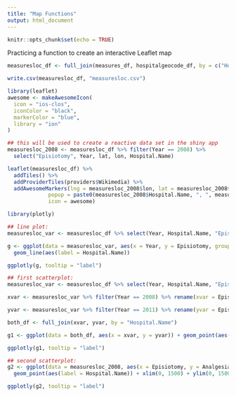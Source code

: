 ```yaml
---
title: "Map Functions"
output: html_document
---
```


```r
knitr::opts_chunk$set(echo = TRUE)
```

Practicing a function to create an interactive Leaflet map

```r
measuresloc_df <- full_join(measures_df, hospitalgeocode_df, by = c("Hospital.Name" = "Hospital"))

write.csv(measuresloc_df, "measuresloc.csv")

library(leaflet)
awesome <- makeAwesomeIcon(
  icon = "ios-clos",
  iconColor = "black",
  markerColor = "blue",
  library = "ion"
)

## this will be used to create a reactive data set in the shiny app
measuresloc_2008 <- measuresloc_df %>% filter(Year == 2008) %>% 
  select("Episiotomy", Year, lat, lon, Hospital.Name)

leaflet(measuresloc_df) %>% 
  addTiles() %>% 
  addProviderTiles(providers$Wikimedia) %>% 
  addAwesomeMarkers(lng = measuresloc_2008$lon, lat = measuresloc_2008$lat, 
             popup = paste0(measuresloc_2008$Hospital.Name, ", ", measuresloc_2008$Episiotomy), 
             icon = awesome)
```

```r
library(plotly)

## line plot:
measuresloc_var <- measuresloc_df %>% select(Year, Hospital.Name, "Episiotomy")

g <- ggplot(data = measuresloc_var, aes(x = Year, y = Episiotomy, group = Hospital.Name)) + 
  geom_line(aes(label = Hospital.Name))

ggplotly(g, tooltip = "label")
```

```r
## first scatterplot:
measuresloc_var <- measuresloc_df %>% select(Year, Hospital.Name, "Episiotomy")

xvar <- measuresloc_var %>% filter(Year == 2008) %>% rename(xvar = Episiotomy)

yvar <- measuresloc_var %>% filter(Year == 2011) %>% rename(yvar = Episiotomy)

both_df <- full_join(xvar, yvar, by = "Hospital.Name")

g1 <- ggplot(data = both_df, aes(x = xvar, y = yvar)) + geom_point(aes(label = Hospital.Name)) + xlim(0, 2000) + ylim(0, 2000) + geom_smooth()

ggplotly(g1, tooltip = "label")
```

```r
## second scatterplot:
g2 <- ggplot(data = measuresloc_2008, aes(x = Episiotomy, y = Analgesia)) + 
  geom_point(aes(label = Hospital.Name)) + xlim(0, 1500) + ylim(0, 1500) + geom_smooth(se = F)

ggplotly(g2, tooltip = "label")
```
